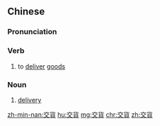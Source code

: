 {{also|交货}}
==Chinese==
{{zh-forms|s=交货}}

===Pronunciation===
{{zh-pron
|m=jiāohuò
|c=gaau1 fo3
|mn=kau-hòe/kau-hè
|cat=v,n
}}

===Verb===
{{zh-verb}}

# to [[deliver]] [[goods]]

===Noun===
{{zh-noun}}

# [[delivery]] {{gloss|of goods}}

[[zh-min-nan:交貨]]
[[hu:交貨]]
[[mg:交貨]]
[[chr:交貨]]
[[zh:交貨]]